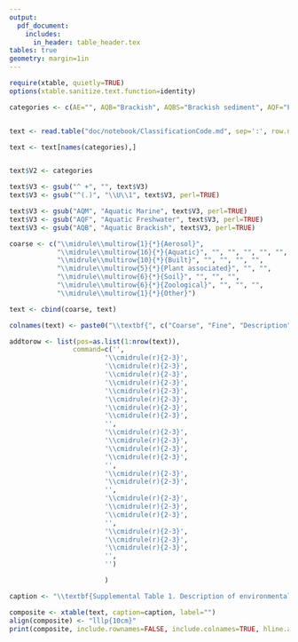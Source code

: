 ```yaml
---
output:
  pdf_document:
    includes:
      in_header: table_header.tex
tables: true
geometry: margin=1in
---
```


\captionsetup{labelformat=empty}

```r
require(xtable, quietly=TRUE)
options(xtable.sanitize.text.function=identity)

categories <- c(AE="", AQB="Brackish", AQBS="Brackish sediment", AQF="Freshwater", AQFS="Freshwater sediment", AQM="Marine", AQMS="Marine sediment", AQH="Hydrothermal vent", AQI="Ice", AQO="Other", BD="Digesters", BF="Food-associated", BI="Industrial/mining", BP="Pollution associated", BO="Other", PR="Plant root", PS="Plant surface", PO="Other", SA="Agricultural soil", SD="Desert soil", SP="Permafrost", SO="Other", ZV="Vertebrate", ZA="Arthropod", ZN="Other invertebrate", ZO="Other", OT="")


text <- read.table("doc/notebook/ClassificationCode.md", sep=':', row.names=1, stringsAsFactors=FALSE)

text <- text[names(categories),]


text$V2 <- categories

text$V3 <- gsub("^ +", "", text$V3)
text$V3 <- gsub("^(.)", "\\U\\1", text$V3, perl=TRUE)

text$V3 <- gsub("AQM", "Aquatic Marine", text$V3, perl=TRUE)
text$V3 <- gsub("AQF", "Aquatic Freshwater", text$V3, perl=TRUE)
text$V3 <- gsub("AQB", "Aquatic Brackish", text$V3, perl=TRUE)

coarse <- c("\\midrule\\multirow{1}{*}{Aerosol}",
			"\\midrule\\multirow{16}{*}{Aquatic}", "", "", "", "", "", "", "", "",
			"\\midrule\\multirow{10}{*}{Built}", "", "", "", "",
			"\\midrule\\multirow{5}{*}{Plant associated}", "", "",
			"\\midrule\\multirow{6}{*}{Soil}", "", "", "",
			"\\midrule\\multirow{6}{*}{Zoological}", "", "", "",
			"\\midrule\\multirow{1}{*}{Other}")

text <- cbind(coarse, text)

colnames(text) <- paste0("\\textbf{", c("Coarse", "Fine", "Description"), "}")

addtorow <- list(pos=as.list(1:nrow(text)),
				command=c('',
						'\\cmidrule(r){2-3}',
						'\\cmidrule(r){2-3}',
						'\\cmidrule(r){2-3}',
						'\\cmidrule(r){2-3}',
						'\\cmidrule(r){2-3}',
						'\\cmidrule(r){2-3}',
						'\\cmidrule(r){2-3}',
						'\\cmidrule(r){2-3}',
						'',
						'\\cmidrule(r){2-3}',
						'\\cmidrule(r){2-3}',
						'\\cmidrule(r){2-3}',
						'\\cmidrule(r){2-3}',
						'',
						'\\cmidrule(r){2-3}',
						'\\cmidrule(r){2-3}',
						'',
						'\\cmidrule(r){2-3}',
						'\\cmidrule(r){2-3}',
						'\\cmidrule(r){2-3}',
						'',
						'\\cmidrule(r){2-3}',
						'\\cmidrule(r){2-3}',
						'\\cmidrule(r){2-3}',
						'',
						'')

						)

caption <- "\\textbf{Supplemental Table 1. Description of environmental categories and the criteria used to assign sequences to each category.}"

composite <- xtable(text, caption=caption, label="")
align(composite) <- "lllp{10cm}"
print(composite, include.rownames=FALSE, include.colnames=TRUE, hline.after = c(-1, nrow(composite)), comment=FALSE, add.to.row=addtorow, caption.placement = "top", size="scriptsize")
```
